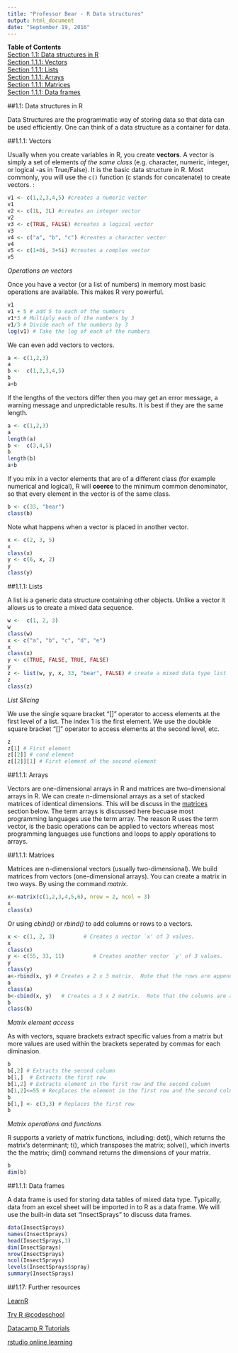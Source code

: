 ```yaml
---
title: "Professor Bear - R Data structures"
output: html_document
date: "September 19, 2016"
---
```



**Table of Contents**  
[Section 1.1: Data structures in R](#data-structures-in-r)  
[Section 1.1.1: Vectors](#vectors)  
[Section 1.1.1: Lists](#lists)  
[Section 1.1.1: Arrays](#arrays)  
[Section 1.1.1: Matrices](#matrices)  
[Section 1.1.1: Data frames](#data-frames)  

##1.1: Data structures in R  

Data Structures are the programmatic way of storing data so that data can be used efficiently. One can think of a data structure as a container for data. 

##1.1.1: Vectors  

Usually when you create variables in R, you create **vectors**. A vector is simply a set of elements *of the same class* (e.g. character, numeric, integer, or logical -as in True/False). It is the basic data structure in R. Most commonly, you will use the `c()` function (c stands for concatenate) to create vectors.
:

```r
v1 <- c(1,2,3,4,5) #creates a numeric vector
v1
v2 <- c(1L, 2L) #creates an integer vector
v2
v3 <- c(TRUE, FALSE) #creates a logical vector
v3
v4 <- c("a", "b", "c") #creates a character vector
v4
v5 <- c(1+0i, 3+5i) #creates a complex vector 
v5

```

*Operations on vectors*

Once you have a vector (or a list of numbers) in memory most basic operations are available. This makes R very powerful.

```r
v1 
v1 + 5 # add 5 to each of the numbers
v1*3 # Multiply each of the numbers by 3
v1/3 # Divide each of the numbers by 3
log(v1) # Take the log of each of the numbers
```

We can even add vectors to vectors.

```r
a <- c(1,2,3)
a
b <-  c(1,2,3,4,5)
b
a+b
```

If the lengths of the vectors differ then you may get an error message, a warning message and unpredictable results. It is best if they are the same length.

```r
a <- c(1,2,3)
a
length(a)
b <-  c(3,4,5)
b
length(b)
a+b
```


If you mix in a vector elements that are of a different class (for example numerical and logical), R will **coerce** to the minimum common denominator, so that every element in the vector is of the same class. 

```r
b <- c(33, "bear")
class(b)
```


Note what happens when a vector is placed in another vector.

```r
x <- c(2, 3, 5)
x
class(x)
y <- c(6, x, 2)
y
class(y)
```



##1.1.1: Lists  

A list is a generic data structure containing other objects. Unlike a vector it allows us to create a mixed data sequence. 

```r
w <-  c(1, 2, 3) 
w
class(w)
x <- c("a", "b", "c", "d", "e") 
x
class(x)
y <- c(TRUE, FALSE, TRUE, FALSE) 
y
z <- list(w, y, x, 33, "bear", FALSE) # create a mixed data type list
z
class(z)

```

*List Slicing*

We use the single square bracket "[]" operator to access elements at the first level of a list. The index 1 is the first element. We use the doubkle square bracket "[]" operator to access elements at the second level, etc.

```r
z
z[1] # First element 
z[[2]] # cond element 
z[[2]][1] # First element of the second element 

```



##1.1.1: Arrays  

Vectors are one-dimensional arrays in R and matrices are two-dimensional arrays in R. We can create n-dimensional arrays as a set of stacked matrices of identical dimensions. This will be discuss in the [matrices](#matrices) section below. The term arrays is discussed here becuase most programming languages use the term array. The reason R uses the term vector, is the basic operations can be applied to vectors whereas most programming languages use functions and loops to apply operations to arrays.  

##1.1.1: Matrices  

Matrices are n-dimensional vectors (usually two-dimensional). We build matrices from vectors (one-dimensional arrays). You can create a matrix in two ways. By using the command *matrix*.
```r
x<-matrix(c(1,2,3,4,5,6), nrow = 2, ncol = 3)
x
class(x)
```

Or using *cbind()* or *rbind()* to add columns or rows to a vectors.

```r
x <- c(1, 2, 3)         # Creates a vector `x' of 3 values.
x
class(x)
y <- c(55, 33, 11)         # Creates another vector `y' of 3 values.
y
class(y)
a<-rbind(x, y) # Creates a 2 x 3 matrix.  Note that the rows are appended
a
class(a)
b<-cbind(x, y)   # Creates a 3 x 2 matrix.  Note that the columns are appended
b
class(b)
```

*Matrix element access*

As with vectors, square brackets extract specific values from a matrix but more values are used within the brackets seperated by commas for each diminasion.

 
```r
b
b[,2] # Extracts the second column
b[1,]  # Extracts the first row
b[1,2] # Extracts element in the first row and the second column
b[1,2]<=55 # Recplaces the element in the first row and the second column with 55
b
b[1,] <- c(3,3) # Replaces the first row 
b
```


*Matrix operations and functions*

R supports a variety of matrix functions, including: det(), which returns the matrix's determinant; t(), which transposes the matrix; solve(), which inverts the the matrix; dim() command returns the dimensions of your matrix. 
```r
b
dim(b)
```

##1.1.1: Data frames  

A data frame is used for storing data tables of mixed data type. Typically, data from an excel sheet will be imported in to R as a data frame. We will use the built-in data set “InsectSprays” to discuss data frames.

```r
data(InsectSprays)
names(InsectSprays)
head(InsectSprays,3)
dim(InsectSprays)
nrow(InsectSprays) 
ncol(InsectSprays) 
levels(InsectSprays$spray)
summary(InsectSprays)
```

##1.17: Further resources  

[LearnR](https://youtu.be/p3i7Kz6C_-4?list=PLFAYD0dt5xCwDNFdrqeNoU9t-nhAWkbKe)  


[Try R @codeschool](http://tryr.codeschool.com)  

[Datacamp R Tutorials](https://www.datacamp.com/)   


[rstudio online learning](https://www.rstudio.com/online-learning/)  

